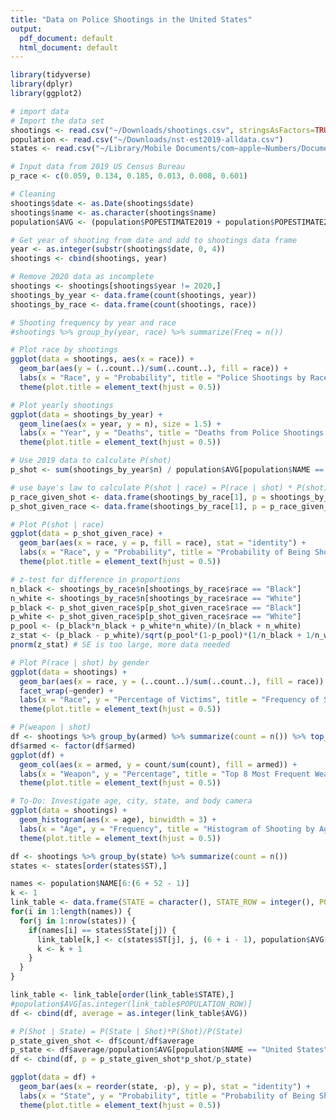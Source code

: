 ```yaml
---
title: "Data on Police Shootings in the United States"
output:
  pdf_document: default
  html_document: default
---
```


```r
library(tidyverse)
library(dplyr)
library(ggplot2)

# import data
# Import the data set
shootings <- read.csv("~/Downloads/shootings.csv", stringsAsFactors=TRUE)
population <- read.csv("~/Downloads/nst-est2019-alldata.csv")
states <- read.csv("~/Library/Mobile Documents/com~apple~Numbers/Documents/states.csv")

# Input data from 2019 US Census Bureau
p_race <- c(0.059, 0.134, 0.185, 0.013, 0.008, 0.601)

# Cleaning
shootings$date <- as.Date(shootings$date)
shootings$name <- as.character(shootings$name)
population$AVG <- (population$POPESTIMATE2019 + population$POPESTIMATE2016)/2

# Get year of shooting from date and add to shootings data frame
year <- as.integer(substr(shootings$date, 0, 4))
shootings <- cbind(shootings, year)

# Remove 2020 data as incomplete
shootings <- shootings[shootings$year != 2020,]
shootings_by_year <- data.frame(count(shootings, year))
shootings_by_race <- data.frame(count(shootings, race))

# Shooting frequency by year and race
#shootings %>% group_by(year, race) %>% summarize(Freq = n())
```

```r
# Plot race by shootings
ggplot(data = shootings, aes(x = race)) +
  geom_bar(aes(y = (..count..)/sum(..count..), fill = race)) + 
  labs(x = "Race", y = "Probability", title = "Police Shootings by Race") +
  theme(plot.title = element_text(hjust = 0.5))

# Plot yearly shootings
ggplot(data = shootings_by_year) +
  geom_line(aes(x = year, y = n), size = 1.5) +
  labs(x = "Year", y = "Deaths", title = "Deaths from Police Shootings 2015 - 2019") +
  theme(plot.title = element_text(hjust = 0.5))

# Use 2019 data to calculate P(shot)
p_shot <- sum(shootings_by_year$n) / population$AVG[population$NAME == "United States"]

# use baye's law to calculate P(shot | race) = P(race | shot) * P(shot) / P(race)
p_race_given_shot <- data.frame(shootings_by_race[1], p = shootings_by_race[,2] / length(shootings$race))
p_shot_given_race <- data.frame(shootings_by_race[1], p = p_race_given_shot[,2] * p_shot / p_race)

# Plot P(shot | race)
ggplot(data = p_shot_given_race) +
  geom_bar(aes(x = race, y = p, fill = race), stat = "identity") + 
  labs(x = "Race", y = "Probability", title = "Probability of Being Shot Given Race") +
  theme(plot.title = element_text(hjust = 0.5))
```



```r
# z-test for difference in proportions
n_black <- shootings_by_race$n[shootings_by_race$race == "Black"]
n_white <- shootings_by_race$n[shootings_by_race$race == "White"]
p_black <- p_shot_given_race$p[p_shot_given_race$race == "Black"]
p_white <- p_shot_given_race$p[p_shot_given_race$race == "White"]
p_pool <- (p_black*n_black + p_white*n_white)/(n_black + n_white)
z_stat <- (p_black - p_white)/sqrt(p_pool*(1-p_pool)*(1/n_black + 1/n_white))
pnorm(z_stat) # SE is too large, more data needed
```



```r
# Plot P(race | shot) by gender
ggplot(data = shootings) +
  geom_bar(aes(x = race, y = (..count..)/sum(..count..), fill = race)) +
  facet_wrap(~gender) +
  labs(x = "Race", y = "Percentage of Victims", title = "Frequency of Shooting Victims by Race and Gender") + 
  theme(plot.title = element_text(hjust = 0.5))

# P(weapon | shot)
df <- shootings %>% group_by(armed) %>% summarize(count = n()) %>% top_n(n = 8, wt = count)
df$armed <- factor(df$armed)
ggplot(df) +
  geom_col(aes(x = armed, y = count/sum(count), fill = armed)) +
  labs(x = "Weapon", y = "Percentage", title = "Top 8 Most Frequent Weapons Held by Shooting Victims") + 
  theme(plot.title = element_text(hjust = 0.5))

# To-Do: Investigate age, city, state, and body camera
ggplot(data = shootings) +
  geom_histogram(aes(x = age), binwidth = 3) +
  labs(x = "Age", y = "Frequency", title = "Histogram of Shooting by Age") + 
  theme(plot.title = element_text(hjust = 0.5))

df <- shootings %>% group_by(state) %>% summarize(count = n())
states <- states[order(states$ST),]

names <- population$NAME[6:(6 + 52 - 1)]
k <- 1
link_table <- data.frame(STATE = character(), STATE_ROW = integer(), POPULATION_ROW = integer(), AVG = integer())
for(i in 1:length(names)) {
  for(j in 1:nrow(states)) {
    if(names[i] == states$State[j]) {
      link_table[k,] <- c(states$ST[j], j, (6 + i - 1), population$AVG[6 + i - 1])
      k <- k + 1
    }
  }
}

link_table <- link_table[order(link_table$STATE),]
#population$AVG[as.integer(link_table$POPULATION_ROW)]
df <- cbind(df, average = as.integer(link_table$AVG))

# P(Shot | State) = P(State | Shot)*P(Shot)/P(State)
p_state_given_shot <- df$count/df$average
p_state <- df$average/population$AVG[population$NAME == "United States"]
df <- cbind(df, p = p_state_given_shot*p_shot/p_state)

ggplot(data = df) +
  geom_bar(aes(x = reorder(state, -p), y = p), stat = "identity") +
  labs(x = "State", y = "Probability", title = "Probability of Being Shot Given the State of Incident") + 
  theme(plot.title = element_text(hjust = 0.5))
```

